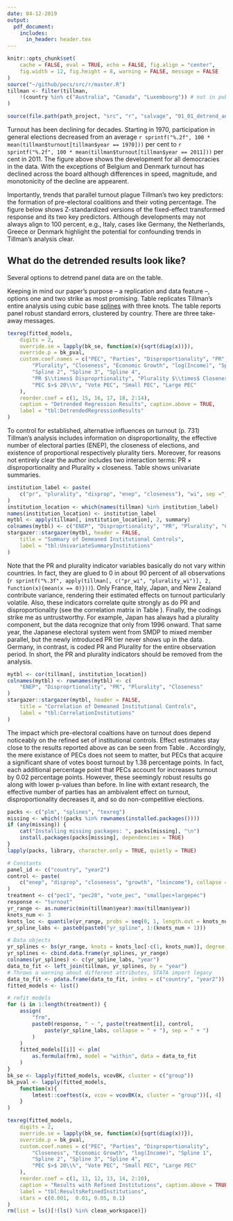 ```yaml
---
date: 04-12-2019
output:
  pdf_document:
    includes:
      in_header: header.tex
---
```


\maketitle
\tableofcontents
\newpage

```r
knitr::opts_chunk$set(
    cache = FALSE, eval = TRUE, echo = FALSE, fig.align = "center",
    fig.width = 12, fig.height = 8, warning = FALSE, message = FALSE
)
source("~/github/pecs/src/r/master.R")
tillman <- filter(tillman,
    !(country %in% c("Australia", "Canada", "Luxembourg")) # not in publication
)
```

\section{Trends in the data}

\subsection{What's the grand picture?}

```r
source(file.path(path_project, "src", "r", "salvage", "01_01_detrend_analysis.R"))
```

Turnout has been declining for decades. Starting in 1970, participation in general
elections decreased from an average
`r sprintf("%.2f", 100 * mean(tillman$turnout[tillman$year == 1970]))` per cent to
`r sprintf("%.2f", 100 * mean(tillman$turnout[tillman$year == 2011]))` per cent in
2011. The figure above shows the development for all democracies in the data. With
the exceptions of Belgium and Denmark turnout has declined across the board
although differences in speed, magnitude, and monotonicity of the decline
are appearent.

\begin{figure}[ht]
    \caption{Trends in Turnout}
    \includegraphics[width=\textwidth]{~/github/pecs/out/scatter_smoother_detrendTurnout.pdf}

    \textbf{Note}: Confidence envelope at the .95 level.
\end{figure}

Importantly, trends that parallel turnout plague Tillman's two key predictors:
the formation of pre-electoral coalitions and their voting percentage. The
figure below shows Z-standardized versions of the fixed-effect transformed
response and its two key predictors. Although developments may not always align
to 100 percent, e.g., Italy, cases like Germany, the Netherlands, Greece or
Denmark highlight the potential for confounding trends in Tillman's analysis
clear.

\begin{figure}[ht]
    \caption{Shared Trends in Treatments and Response}
    \includegraphics[width=\textwidth]{~/github/pecs/out/line_commonTrend_Pec1_Turnout.pdf}

    \small{\textbf{Note}: Rug plots indicate election years.}
\end{figure}

\newpage


## What do the detrended results look like?

Several options to detrend panel data are on the table.
\begin{enumerate}
    \item Indicator variables for observations can account for all apparent
        trends in the data. However, they reduce statistical power quite a bit.
    \item Reduced form trend models of observation time, e.g., polynomials or
        splines, are easily implemented, but quickly overfit the data
    \item Sophisticated error structures, e.g., AR(1), correct standard
        errors and p-values. Unfortunately, they ignore the biased effect
        estimate.
    \item A set of lagged responses removes any trend up to the cardinality of
        the set, but it will bias results if the trend is more complex than
        that.
    \item Substantive models of the trend in the outcome. However, if those
        models are to reduce confoundedness then they should yield leverage on
        the treatment(s) as well.
\end{enumerate}

Keeping in mind our paper's purpose -- a replication and data feature --,
options one and two strike as most promising. Table
\ref{tbl:DetrendedRegressionResults} replicates Tillman's entire analysis using
cubic base [splines](https://en.wikipedia.org/wiki/B-spline) with three
knots.\footnote{
    The last report already presented the dummy variable approach. Moreover,
    I have checked simpler trend formulations, i.e. polynomials up to third
    degree. The association between PEC and turnout always collapses, no matter
    what approach to detrending was taken.
}
The table reports panel robust standard errors, clustered by country. There are
three take-away messages.

```r
texreg(fitted_models,
    digits = 2,
    override.se = lapply(bk_se, function(x){sqrt(diag(x))}),
    override.p = bk_pval,
    custom.coef.names = c("PEC", "Parties", "Disproportionality", "PR",
        "Plurality", "Closeness", "Economic Growth", "log(Income)", "Spline 1",
        "Spline 2", "Spline 3", "Spline 4",
        "PR $\\times$ Disproprtionality", "Plurality $\\times$ Closeness",
        "PEC $>$ 20\\%", "Vote PEC", "Small PEC", "Large PEC"
    ),
    reorder.coef = c(1, 15, 16, 17, 18, 2:14),
    caption = "Detrended Regression Results", caption.above = TRUE,
    label = "tbl:DetrendedRegressionResults"
)
```

\begin{enumerate}
    \item As before, the \textit{formation} of pre-electoral coalitions does
        not boost turnout once trends are taken into account. The estimated
        effect on PEC approaches zero and more sophisticated trend
        formulations will not substantively change this outcome: Shared trends
        confound Tillman's pivotal analysis.
    \item Interestingly, Models 2 through 4 imply that strong pre-electoral
        coalitions still boost turnout. According to Model 3, every additional
        vote percentage point which goes to PECS increases turnout by $0.027$
        percentage points. Moreover, Models 2 and 4 strongly suggest that this
        effect turns strong pre-electoral coalitions, i.e. PECs that account
        for at least 20 percent of the vote.

        However, voting results for PECs are downstream from turnout.
        Therefore, it is very likely that something else but time confounds
        these effects. Suspects range from institutions and party system
        polarization to observable properties of PECS, e.g. former cabinet
        status of its members or coalition type.
    \item Once the analysis has been detrended, many of the remaining
        regressors tend towards zero. At least, most of them do not flip sign.
        Consequently, not everything about Tillman's analysis is confounded by
        trends. There is something to be salvaged.
\end{enumerate}

\section{Refinement of Institutional Covariates}

To control for established, alternative influences on turnout (p. 731) Tillman's
analysis includes information on disproportionality, the effective number of
electoral parties (ENEP), the closeness of elections, and existence of proportional
respectively plurality tiers. Moreover, for reasons not entirely clear the
author includes two interaction terms: PR $\times$ disproportionality and
Plurality $\times$ closeness. Table \ref{tbl:UnivariateSummaryInstitutions} shows
univariate summaries.


```r
institution_label <- paste(
    c("pr", "plurality", "disprop", "enep", "closeness"), "wi", sep ="_"
)
institution_location <- which(names(tillman) %in% institution_label)
names(institution_location) <- institution_label
mytbl <- apply(tillman[, institution_location], 2, summary)
colnames(mytbl) <- c("ENEP", "Disproprtionality", "PR", "Plurality", "Closeness")
stargazer::stargazer(mytbl, header = FALSE,
    title = "Summary of Demeaned Institutional Controls",
    label = "tbl:UnivariateSummaryInstitutions"
)
```

Note that the PR and plurality indicator variables basically do not vary
within countries. In fact, they are glued to $0$ in about $90$ percent of all
observations (`r sprintf("%.3f", apply(tillman[, c("pr_wi", "plurality_wi")],
2, function(x){mean(x == 0)}))`). Only France, Italy, Japan, and New Zealand
contribute variance, rendering their estimated effects on turnout particularly
volatile. Also, these indicators correlate quite strongly as do PR and
disproportionality (see the correlation matrix in Table 
\ref{tbl:CorrelationInstitutions}). Finally, the codings strike me as 
untrustworthy. For example, Japan has always had a plurality
component, but the data recognize that only from 1996 onward.
That same year, the Japanese electoral system went from SMDP to mixed member
parallel, but the newly introduced PR tier never shows up in the data. Germany,
in contrast, is coded PR and Plurality for the entire observation period.
In short, the PR and plurality indicators should be removed from the analysis.

```r
mytbl <- cor(tillman[, institution_location])
colnames(mytbl) <- rownames(mytbl) <- c(
    "ENEP", "Disproprtionality", "PR", "Plurality", "Closeness"
)
stargazer::stargazer(mytbl, header = FALSE,
    title = "Correlation of Demeaned Institutional Controls",
    label = "tbl:CorrelationInstitutions"
)
```

The impact which pre-electoral coaltions have on turnout does depend noticeably
on the refined set of institutional controls. Effect estimates stay close to the
results reported above as can be seen from  Table \ref{tbl:ResultsRefinedInstitutions}.
Accordingly, the mere existance of PECs does not seem to matter, but PECs that
acquire a significant share of votes boost turnout by 1.38 percentage points. In
fact, each additional percentage point that PECs account for increases turnout by
0.02 percentage points. However, these seemingly robust results go along with
lower p-values than before. In line with extant research, the effective number of
parties has an ambivalent effect on turnout, disproportionality decreases it, and
so do non-competitive elections.

```r
packs <- c("plm", "splines", "texreg")
missing <- which(!(packs %in% rownames(installed.packages())))
if (any(missing)) {
    cat("Installing missing packages: ", packs[missing], "\n")
    install.packages(packs[missing], dependencies = TRUE)
}
lapply(packs, library, character.only = TRUE, quietly = TRUE)

# Constants
panel_id <- c("country", "year2")
control <- paste(
    c("enep", "disprop", "closeness", "growth", "lnincome"), collapse = " + "
)
treatment <- c("pec1", "pec20", "vote_pec", "smallpec+largepec")
response <- "turnout"
yr_range <- as.numeric(min(tillman$year):max(tillman$year))
knots_num <- 3
knots_loc <- quantile(yr_range, probs = seq(0, 1, length.out = knots_num))
yr_spline_labs <- paste0(paste0("yr_spline", 1:(knots_num + 1)))

# Data objects
yr_splines <- bs(yr_range, knots = knots_loc[-c(1, knots_num)], degree = 3)
yr_splines <- cbind.data.frame(yr_splines, yr_range)
colnames(yr_splines) <- c(yr_spline_labs, "year")
data_to_fit <- left_join(tillman, yr_splines, by = "year")
# Throws a warning about different attributes, STATA import legacy
data_to_fit <- pdata.frame(data_to_fit, index = c("country", "year2"))
fitted_models <- list()

# refit models
for (i in 1:length(treatment)) {
    assign(
        "frm",
        paste0(response, " ~ ", paste(treatment[i], control,
            paste(yr_spline_labs, collapse = " + "), sep = " + ")
        )
    )
    fitted_models[[i]] <- plm(
        as.formula(frm), model = "within", data = data_to_fit
    )
}
bk_se <- lapply(fitted_models, vcovBK, cluster = c("group"))
bk_pval <- lapply(fitted_models,
    function(x){
        lmtest::coeftest(x, vcov = vcovBK(x, cluster = "group"))[, 4]
    }
)
```

```r
texreg(fitted_models,
    digits = 2,
    override.se = lapply(bk_se, function(x){sqrt(diag(x))}),
    override.p = bk_pval,
    custom.coef.names = c("PEC", "Parties", "Disproportionality",
        "Closeness", "Economic Growth", "log(Income)", "Spline 1",
        "Spline 2", "Spline 3", "Spline 4",
        "PEC $>$ 20\\%", "Vote PEC", "Small PEC", "Large PEC"
    ),
    reorder.coef = c(1, 11, 12, 13, 14, 2:10),
    caption = "Results with Refined Institutions", caption.above = TRUE,
    label = "tbl:ResultsRefinedInstitutions",
    stars = c(0.001,  0.01, 0.05, 0.1)
)
rm(list = ls()[!(ls() %in% clean_workspace)])
```


\section{Bringing polarization back in}
